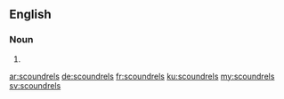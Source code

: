 ==English==

===Noun===
{{head|en|noun plural form}}

# {{plural of|scoundrel|lang=en}}

[[ar:scoundrels]]
[[de:scoundrels]]
[[fr:scoundrels]]
[[ku:scoundrels]]
[[my:scoundrels]]
[[sv:scoundrels]]